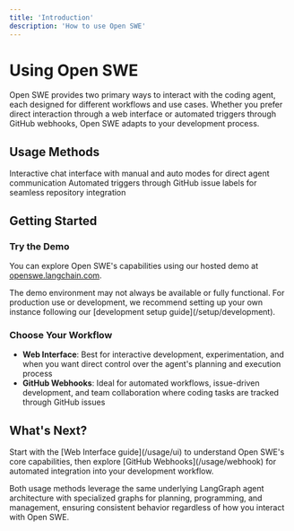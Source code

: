 ```yaml
---
title: 'Introduction'
description: 'How to use Open SWE'
---
```


# Using Open SWE

Open SWE provides two primary ways to interact with the coding agent, each designed for different workflows and use cases. Whether you prefer direct interaction through a web interface or automated triggers through GitHub webhooks, Open SWE adapts to your development process.

## Usage Methods

<CardGroup cols={2}>
  <Card
    title="Web Interface"
    icon="browser"
    href="/usage/ui"
  >
    Interactive chat interface with manual and auto modes for direct agent communication
  </Card>
  <Card
    title="GitHub Webhooks"
    icon="webhook"
    href="/usage/webhook"
  >
    Automated triggers through GitHub issue labels for seamless repository integration
  </Card>
</CardGroup>

## Getting Started

### Try the Demo

You can explore Open SWE's capabilities using our hosted demo at [openswe.langchain.com](https://openswe.langchain.com). 

<Note>
The demo environment may not always be available or fully functional. For production use or development, we recommend setting up your own instance following our [development setup guide](/setup/development).
</Note>

### Choose Your Workflow

- **Web Interface**: Best for interactive development, experimentation, and when you want direct control over the agent's planning and execution process
- **GitHub Webhooks**: Ideal for automated workflows, issue-driven development, and team collaboration where coding tasks are tracked through GitHub issues

## What's Next?

<Tip>
Start with the [Web Interface guide](/usage/ui) to understand Open SWE's core capabilities, then explore [GitHub Webhooks](/usage/webhook) for automated integration into your development workflow.
</Tip>

Both usage methods leverage the same underlying LangGraph agent architecture with specialized graphs for planning, programming, and management, ensuring consistent behavior regardless of how you interact with Open SWE.

